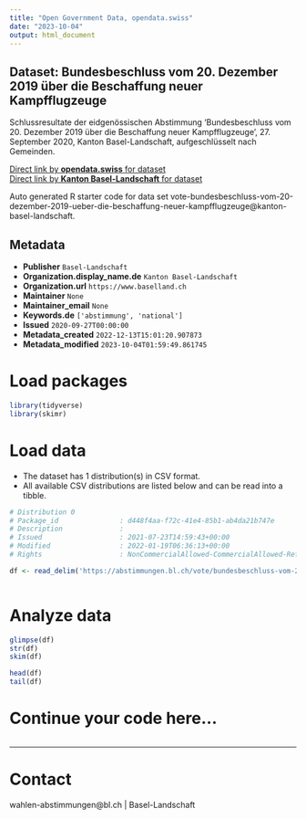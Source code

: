 ```yaml
---
title: "Open Government Data, opendata.swiss"
date: "2023-10-04"
output: html_document
---
```


## Dataset: Bundesbeschluss vom 20. Dezember 2019 über die Beschaffung neuer Kampfflugzeuge

Schlussresultate der eidgenössischen Abstimmung 'Bundesbeschluss vom 20. Dezember 2019 über die Beschaffung neuer Kampfflugzeuge', 27. September 2020, Kanton Basel-Landschaft, aufgeschlüsselt nach Gemeinden.

[Direct link by **opendata.swiss** for dataset](https://opendata.swiss/de/dataset/bundesbeschluss-vom-20-dezember-2019-uber-die-beschaffung-neuer-kampfflugzeuge1)<br>
[Direct link by **Kanton Basel-Landschaft** for dataset](https://abstimmungen.bl.ch/vote/bundesbeschluss-vom-20-dezember-2019-ueber-die-beschaffung-neuer-kampfflugzeuge/data)

Auto generated R starter code for data set vote-bundesbeschluss-vom-20-dezember-2019-ueber-die-beschaffung-neuer-kampfflugzeuge@kanton-basel-landschaft.

## Metadata

- **Publisher** `Basel-Landschaft`
- **Organization.display_name.de** `Kanton Basel-Landschaft`
- **Organization.url** `https://www.baselland.ch`
- **Maintainer** `None`
- **Maintainer_email** `None`
- **Keywords.de** `['abstimmung', 'national']`
- **Issued** `2020-09-27T00:00:00`
- **Metadata_created** `2022-12-13T15:01:20.907873`
- **Metadata_modified** `2023-10-04T01:59:49.861745`


# Load packages

```r

library(tidyverse)
library(skimr)

```

# Load data

-   The dataset has 1 distribution(s) in CSV format.
-   All available CSV distributions are listed below and can be read into a tibble.

```r

# Distribution 0
# Package_id               : d448f4aa-f72c-41e4-85b1-ab4da21b747e
# Description              : 
# Issued                   : 2021-07-23T14:59:43+00:00
# Modified                 : 2022-01-19T06:36:13+00:00
# Rights                   : NonCommercialAllowed-CommercialAllowed-ReferenceRequired

df <- read_delim('https://abstimmungen.bl.ch/vote/bundesbeschluss-vom-20-dezember-2019-ueber-die-beschaffung-neuer-kampfflugzeuge/data-csv')



```

# Analyze data

```r

glimpse(df)
str(df)
skim(df)

head(df)
tail(df)

```

# Continue your code here...

```r

```

------------------------------------------------------------------------

# Contact

wahlen-abstimmungen@bl.ch | Basel-Landschaft
